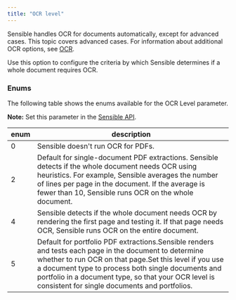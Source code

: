 ```yaml
---
title: "OCR level"
---
```


Sensible handles OCR for documents automatically, except for advanced cases. This topic covers advanced cases. For information about additional OCR options, see [OCR](/senseml-reference/concepts/ocr).

Use this option to configure the criteria by which Sensible determines if a whole document requires OCR.

### Enums

The following table shows the enums available for the OCR Level parameter. 

**Note:** Set this parameter in the [Sensible API](/reference/create-document-type).

| enum | description                                                                                                                                                                                                                                                                                                                    |
| ---- | ------------------------------------------------------------------------------------------------------------------------------------------------------------------------------------------------------------------------------------------------------------------------------------------------------------------------------ |
| 0    | Sensible doesn't run OCR for PDFs.                                                                                                                                                                                                                                                                                             |
| 2    | Default for single-document PDF extractions. Sensible detects if the whole document needs OCR using heuristics. For example, Sensible averages the number of lines per page in the document. If the average is fewer than 10, Sensible runs OCR on the whole document.                                                         |
| 4    | Sensible detects if the whole document needs OCR by rendering the first page and testing it. If that page needs OCR, Sensible runs OCR on the entire document.                                                                                                                                                                 |
| 5    | Default for portfolio PDF extractions.Sensible renders and tests each page in the document to determine whether to run OCR on that page.Set this level if you use a document type to process both single documents and portfolio in a document type, so that your OCR level is consistent for single documents and portfolios. |